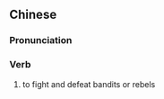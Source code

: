 {{also|破贼}}
==Chinese==
{{zh-forms|s=破贼}}

===Pronunciation===
{{zh-pron
|m=pòzéi
|cat=v
}}

===Verb===
{{zh-verb}}

# {{lb|zh|literary}} to fight and defeat bandits or rebels